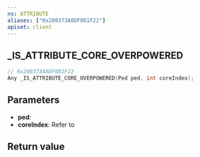 ```yaml
---
ns: ATTRIBUTE
aliases: ["0x200373A8DF081F22"]
apiset: client
---
```

## _IS_ATTRIBUTE_CORE_OVERPOWERED

```c
// 0x200373A8DF081F22
Any _IS_ATTRIBUTE_CORE_OVERPOWERED(Ped ped, int coreIndex);
```


## Parameters
* **ped**:
* **coreIndex**: Refer to <EmbeddedEnum name="eAttributeCore" />

## Return value
